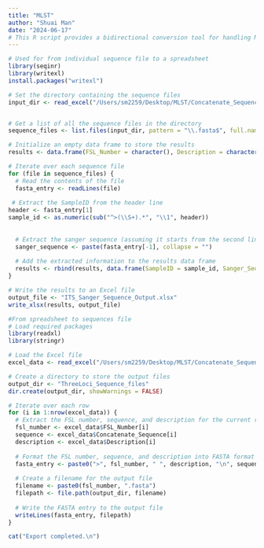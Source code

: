 ```yaml
---
title: "MLST"
author: "Shuai Man"
date: "2024-06-17"
# This R script provides a bidirectional conversion tool for handling Multi-Locus Sequence Typing (MLST) data. It can convert between individual FASTA sequence files and a consolidated Excel spreadsheet format, making it easier to manage and analyze sequence data for phylogenetic studies
---
```

```r
# Used for from individual sequence file to a spreadsheet
library(seqinr)
library(writexl)
install.packages("writexl")

# Set the directory containing the sequence files
input_dir <- read_excel("/Users/sm2259/Desktop/MLST/Concatenate_Sequence.xlsx", sheet = "Sheet1")


# Get a list of all the sequence files in the directory
sequence_files <- list.files(input_dir, pattern = "\\.fasta$", full.names = TRUE)

# Initialize an empty data frame to store the results
results <- data.frame(FSL_Number = character(), Description = character(), ITS_Sequence = character(), stringsAsFactors = FALSE)

# Iterate over each sequence file
for (file in sequence_files) {
  # Read the contents of the file
  fasta_entry <- readLines(file)
  
 # Extract the SampleID from the header line
header <- fasta_entry[1]
sample_id <- as.numeric(sub("^>(\\S+).*", "\\1", header))
  
  
  # Extract the sanger sequence (assuming it starts from the second line)
  sanger_sequence <- paste(fasta_entry[-1], collapse = "")
  
  # Add the extracted information to the results data frame
  results <- rbind(results, data.frame(SampleID = sample_id, Sanger_Sequence =sanger_sequence, stringsAsFactors = FALSE))
}

# Write the results to an Excel file
output_file <- "ITS_Sanger_Sequence_Output.xlsx"
write_xlsx(results, output_file)

```


```r
#From spreadsheet to sequences file
# Load required packages
library(readxl)
library(stringr)

# Load the Excel file
excel_data <- read_excel("/Users/sm2259/Desktop/MLST/Concatenate_Sequence.xlsx", sheet = "Sheet2")

# Create a directory to store the output files
output_dir <- "ThreeLoci_Sequence_files"
dir.create(output_dir, showWarnings = FALSE)

# Iterate over each row
for (i in 1:nrow(excel_data)) {
  # Extract the FSL number, sequence, and description for the current row
  fsl_number <- excel_data$FSL_Number[i]
  sequence <- excel_data$Concatenate_Sequence[i]
  description <- excel_data$Description[i]
  
  # Format the FSL number, sequence, and description into FASTA format
  fasta_entry <- paste0(">", fsl_number, " ", description, "\n", sequence)
  
  # Create a filename for the output file
  filename <- paste0(fsl_number, ".fasta")
  filepath <- file.path(output_dir, filename)
  
  # Write the FASTA entry to the output file
  writeLines(fasta_entry, filepath)
}

cat("Export completed.\n")
```

